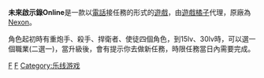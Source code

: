{{unreferenced|time=2010-12-24T13:07:13+00:00}}
'''未來啟示錄Online'''是一款以[[電話|電話]]接任務的形式的[[遊戲|遊戲]]，由[[遊戲橘子|遊戲橘子]]代理，原廠為[[Nexon|Nexon]]。

角色起初時有重炮手、殺手、捍衛者、使徒四個角色，到15lv、30lv時，可以選一個職業(二選一)，當升級後，會有提示你去做新任務，時限任務當日內需要完成。

{{Gamania}}
[[Category:大型多人在线角色扮演游戏|F]]
[[Category:Windows游戏|F]]
[[Category:乐线游戏|Category:乐线游戏]]